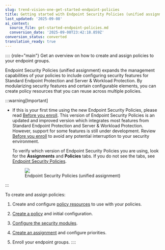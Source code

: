 ```yaml
---
slug: trend-vision-one-get-started-endpoint-policies
title: Getting started with Endpoint Security Policies (unified assignment)
last_updated: '2025-09-08'
ai_context:
  source_file: get-started-endpoint-policies.md
  conversion_date: '2025-09-08T23:42:18.859Z'
conversion_status: converted
translation_ready: true
---
```


:::: {role="main"}
Get an overview on how to create and assign policies to your endpoint groups.

Endpoint Security Policies (unified assignment) expands the management capabilities of your policies to include configuring security features for Standard Endpoint Protection and Server & Workload Protection. By modularizing security features and certain configurable elements, you can create policy resources that you can reuse across multiple policies.

:::warning[Important]

- If this is your first time using the new Endpoint Security Policies, please read [Before you enroll](before-you-enroll-policies.mdx). This version of Endpoint Security Policies is an updated and improved version which integrates most features from Standard Endpoint Protection and Server & Workload Protection. However, support for some features is still under development. Review [Before you enroll](before-you-enroll-policies.mdx) to avoid any potential interruption to your security environment.

  To verify which version of Endpoint Security Policies you are using, look for the **Assignments** and **Policies** tabs. If you do not see the tabs, see [Endpoint Security Policies](sensor-settings-policies.mdx).

  <figure>
  <img src="./images/unifiedpoliciestabs=e61a1e75-21f3-4398-9512-0f7bf63b6b7b.webp" />
  <figcaption>Endpoint Security Policies (unified assignment)</figcaption>
  </figure>
:::

To create and assign policies:

1.  Create and configure [policy resources](endpoint-security-policy-resources.mdx) to use with your policies.

2.  [Create a policy](create-endpoint-security-policy.mdx) and initial configuration.

3.  [Configure the security modules](configure-security-features.mdx).

4.  [Create an assignment](assign-policies.mdx) and configure priorities.

5.  Enroll your endpoint groups.
::::
